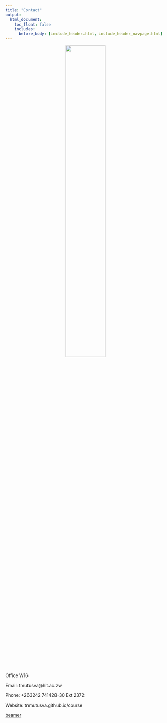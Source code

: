 ```yaml
---
title: "Contact"
output:
  html_document:
    toc_float: false
    includes:
      before_body: [include_header.html, include_header_navpage.html]
---
```


<center>
![](rtnm.png){ width=50% }
</center>



Office W16

Email: tmutusva@hit.ac.zw

Phone: +263242 741428-30 Ext 2372

Website: tnmutusva.github.io/course

[beamer](beamer.html)
